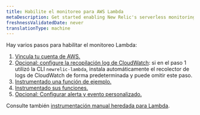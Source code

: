 ```yaml
---
title: Habilite el monitoreo para AWS Lambda
metaDescription: Get started enabling New Relic's serverless monitoring for AWS Lambda.
freshnessValidatedDate: never
translationType: machine
---
```


Hay varios pasos para habilitar el monitoreo Lambda:

1. [Vincula tu cuenta de AWS.](/docs/serverless-function-monitoring/aws-lambda-monitoring/enable-lambda-monitoring/account-linking)
2. [Opcional: configure la recopilación log de CloudWatch](/docs/logs/enable-log-management-new-relic/enable-log-monitoring-new-relic/aws-lambda-sending-cloudwatch-logs): si en el paso 1 utilizó la CLI `newrelic-lambda`, instala automáticamente el recolector de logs de CloudWatch de forma predeterminada y puede omitir este paso.
3. [Instrumentado una función de ejemplo.](/docs/serverless-function-monitoring/aws-lambda-monitoring/enable-lambda-monitoring/instrument-example)
4. [Instrumentado sus funciones.](/docs/serverless-function-monitoring/aws-lambda-monitoring/enable-lambda-monitoring/instrument-your-own)
5. [Opcional: Configurar alerta y evento personalizado.](/docs/serverless-function-monitoring/aws-lambda-monitoring/enable-lambda-monitoring/configure-serverless-monitoring-aws-lambda)

Consulte también [instrumentación manual heredada para Lambda](/docs/serverless-function-monitoring/aws-lambda-monitoring/enable-lambda-monitoring/enable-serverless-monitoring-aws-lambda-legacy).

<InstallFeedback/>